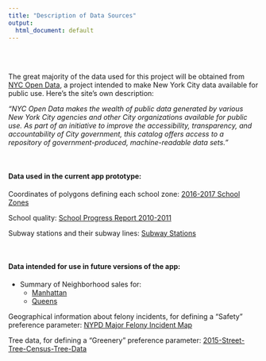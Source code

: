 ```yaml
---
title: "Description of Data Sources"
output:
  html_document: default
---
```



\
\


The great majority of the data used for this project will be obtained from [NYC Open Data](https://data.cityofnewyork.us/), a project intended to make New York City data available for public use. Here's the site's own description:

*"NYC Open Data makes the wealth of public data generated by various New York City agencies and other City organizations available for public use. As part of an initiative to improve the accessibility, transparency, and accountability of City government, this catalog offers access to a repository of government-produced, machine-readable data sets."*

\


#### Data used in the current app prototype: 

Coordinates of polygons defining each school zone: [2016-2017 School Zones](https://data.cityofnewyork.us/Education/2016-2017-School-Zones/ux7j-iww6) 

School quality: [School Progress Report 2010-2011](https://data.cityofnewyork.us/Education/School-Progress-Report-2010-2011/upwt-zvh3)

Subway stations and their subway lines: [Subway Stations](https://data.cityofnewyork.us/Transportation/Subway-Stations/arq3-7z49)

\


#### Data intended for use in future versions of the app: 

* Summary of Neighborhood sales for:
    - [Manhattan](https://data.cityofnewyork.us/Housing-Development/DOF-Summary-of-Neighborhood-Sales-for-Manhattan-fo/5yay-3jd5)
    - [Queens](https://data.cityofnewyork.us/Housing-Development/DOF-Summary-of-Neighborhood-Sales-in-Queens-for-Cl/aa5u-mys6)

Geographical information about felony incidents, for defining a "Safety" preference parameter:
[NYPD Major Felony Incident Map](https://data.cityofnewyork.us/Public-Safety/NYPD-7-Major-Felony-Incident-Map/dvh8-u7es)

Tree data, for defining a "Greenery" preference parameter: [2015-Street-Tree-Census-Tree-Data](https://data.cityofnewyork.us/Environment/2015-Street-Tree-Census-Tree-Data/uvpi-gqnh)



